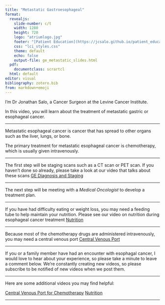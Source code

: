 ```yaml
---
title: "Metastatic Gastroesophageal"
format: 
  revealjs:
    slide-number: c/t
    width: 1280
    height: 720
    logo: "atriumlogo.jpg"
    footer: "[Patient Education](https://jcsalo.github.io/patient_education/)"
    css: "lci_styles.css"
    theme: default
    echo: false
    output-file: ge_metastatic_slides.html
  pdf:
    documentclass: scrartcl
  html: default
editor: visual
bibliography: zotero.bib
from: markdown+emoji
---
```


I'm Dr Jonathan Salo, a Cancer Surgeon at the Levine Cancer Institute.

In this video, you will learn about the treatment of metastatic gastric or esophageal cancer.

------------------------------------------------------------------------

Metastatic esophageal cancer is cancer that has spread to other organs such as the liver, lungs, or bone.

The primary treatment for metastatic esophageal cancer is chemotherapy, which is usually given intravenously.

------------------------------------------------------------------------

The first step will be staging scans such as a CT scan or PET scan. If you haven't done so already, please take a look at our video that talks about these scans [GE Diagnosis and Staging](ge_dx_staging.html)

------------------------------------------------------------------------

The next step will be meeting with a *Medical Oncologist* to develop a treatment plan.

------------------------------------------------------------------------

If you have had difficulty eating or weight loss, you may need a feeding tube to help maintain your nutrition. Please see our video on nutrition during esophageal cancer treatment [Nutrition](nutrition.html)

------------------------------------------------------------------------

Because most of the chemotherapy drugs are administered intravenously, you may need a central venous port [Central Venous Port](cv_port.html)

------------------------------------------------------------------------

If you or a family member have had an encounter with esophagal cancer, I would love to hear about your experience, so please take a minute to leave a comment below. We're constantly creating new videos, so please subscribe to be notified of new videos when we post them.

------------------------------------------------------------------------

Here are some additional videos you may find helpful:

[Central Venous Port for Chemotherapy](cv_port.html) [Nutrition](nutrition.html)

------------------------------------------------------------------------
